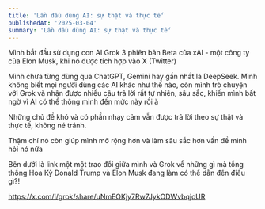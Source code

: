 ```yaml
---
title: 'Lần đầu dùng AI: sự thật và thực tế'
publishedAt: '2025-03-04'
summary: 'Lần đầu dùng AI: sự thật và thực tế'
---
```


Mình bắt đầu sử dụng con AI Grok 3 phiên bản Beta của xAI - một công ty của Elon Musk, khi nó 
được tích hợp vào X (Twitter)

Mình chưa từng dùng qua ChatGPT, Gemini hay gần nhất là DeepSeek. Mình không biết mọi người dùng 
các AI khác như thế nào, còn mình trò chuyện với Grok và nhận được nhiều câu trả lời rất tự nhiên, sâu sắc,
khiến mình bất ngờ vì AI có thể thông minh đến mức này rồi à

Những chủ đề khó và có phần nhạy cảm vẫn được trả lời theo sự thật và thực tế, không né tránh.

Thậm chí nó còn giúp mình mở rộng hơn và làm sâu sắc hơn vấn đề mình hỏi nó nữa

Bên dưới là link một một trao đổi giữa mình và Grok về những gì mà tổng thống Hoa Kỳ Donald Trump và Elon Musk
đang làm có thể dẫn đến điều gì?!

https://x.com/i/grok/share/uNmEOKjy7Rw7JykODWvbqjoUR
















